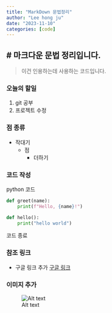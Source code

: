 ```yaml
---
title: "MarkDown 문법정리"
author: "Lee hong ju"
date: "2023-11-10"
categories: [code]
---
```



# 마크다운 문법 정리입니다.
------------------------

> 이건 인용하는데 사용하는 코드입니다.

### 오늘의 할일 
1. git 공부
2. 프로젝트 수정

### 점 종류
- 작대기
  * 점
    + 더하기
  
### 코드 작성
python 코드

```python
def greet(name):
    print(f"Hello, {name}!")
```

```python
def hello():
    print("hello world")
```

코드 종료

### 참조 링크
* 구글 링크 추가
[구글 링크](https://google.com, "구글")


### 이미지 추가
![Alt text](Markdown.png)
